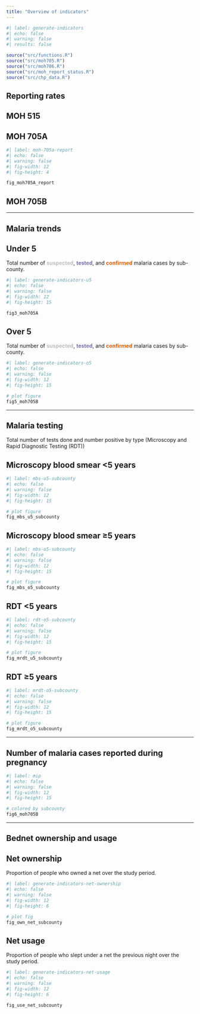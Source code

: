 ```yaml
---
title: "Overview of indicators"
---
```


```r
#| label: generate-indicators
#| echo: false
#| warning: false
#| results: false

source("src/functions.R")
source("src/moh705.R")
source("src/moh706.R")
source("src/moh_report_status.R")
source("src/chp_data.R")
```

## Reporting rates

::: panel-tabset
## MOH 515

## MOH 705A
```r
#| label: moh-705a-report
#| echo: false
#| warning: false
#| fig-width: 12
#| fig-height: 4

fig_moh705A_report
```

## MOH 705B

:::

------------------------------------------------------------------------

## Malaria trends

::: panel-tabset
## Under 5

Total number of [**suspected**]{style="color:#bdbdbd"}, [**tested**]{style="color:#7570b3"}, and [**confirmed**]{style="color:#d95f02"} malaria cases by sub-county.

```r
#| label: generate-indicators-u5
#| echo: false
#| warning: false
#| fig-width: 12
#| fig-height: 15

fig3_moh705A
```

## Over 5

Total number of [**suspected**]{style="color:#bdbdbd"}, [**tested**]{style="color:#7570b3"}, and [**confirmed**]{style="color:#d95f02"} malaria cases by sub-county.

```r
#| label: generate-indicators-o5
#| echo: false
#| warning: false
#| fig-width: 12
#| fig-height: 15

# plot figure
fig5_moh705B

```
:::

------------------------------------------------------------------------

## Malaria testing

Total number of tests done and number positive by type (Microscopy and Rapid Diagnostic Testing (RDT))

::: panel-tabset
## Microscopy blood smear \<5 years

```r
#| label: mbs-u5-subcounty
#| echo: false
#| warning: false
#| fig-width: 12
#| fig-height: 15

# plot figure
fig_mbs_u5_subcounty
```

## Microscopy blood smear ≥5 years

```r
#| label: mbs-o5-subcounty
#| echo: false
#| warning: false
#| fig-width: 12
#| fig-height: 15

# plot figure
fig_mbs_o5_subcounty
```

## RDT \<5 years

```r
#| label: rdt-o5-subcounty
#| echo: false
#| warning: false
#| fig-width: 12
#| fig-height: 15

# plot figure
fig_mrdt_u5_subcounty
```

## RDT ≥5 years

```r
#| label: mrdt-o5-subcounty
#| echo: false
#| warning: false
#| fig-width: 12
#| fig-height: 15

# plot figure
fig_mrdt_o5_subcounty
```
:::

------------------------------------------------------------------------

## Number of malaria cases reported during pregnancy

```r
#| label: mip
#| echo: false
#| warning: false
#| fig-width: 12
#| fig-height: 15

# colored by subcounty
fig6_moh705B

```

------------------------------------------------------------------------

## Bednet ownership and usage

::: panel-tabset
## Net ownership

Proportion of people who owned a net over the study period.

```r
#| label: generate-indicators-net-ownership
#| echo: false
#| warning: false
#| fig-width: 12
#| fig-height: 6

# plot fig
fig_own_net_subcounty

```

## Net usage

Proportion of people who slept under a net the previous night over the study period.

```r
#| label: generate-indicators-net-usage
#| echo: false
#| warning: false
#| fig-width: 12
#| fig-height: 6

fig_use_net_subcounty
```
:::
